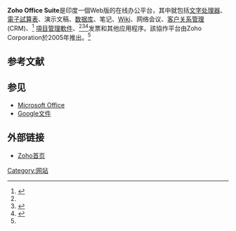 {{NoteTA|G1=IT}}
{{Infobox software
| name          =
| logo          = ZOHO.svg
| logo_size     = 300
| screenshot    = 
| caption       = Zoho Writer, the word processor component
| developer     = [[Zoho_Corporation|Zoho Corporation]]
| genre         = {{link-en|Online office suite}}
|license=proprietary
| website       = {{URL|zoho.com}}
}}
'''Zoho Office Suite '''是印度一個Web版的在线办公平台，其中就包括[[文字处理器|文字处理器]]、[[電子試算表|電子試算表]]、演示文稿、[[数据库|数据库]]、笔记、[[Wiki|Wiki]]、网络会议、[[客户关系管理|客户关系管理]](CRM)、<ref name="Digitalmedianet">{{cite web|url=http://creativemac.digitalmedianet.com/articles/viewarticle.jsp?id=38582|title=CRM for the Web Crowd|date=30 March 2006|access-date=11 April 2012|publisher=Creativemac.digitalmedianet.com|first=Esther|last=Schindler|archive-url=https://www.webcitation.org/66qIiUFxl?url=http://creativemac.digitalmedianet.com/articles/viewarticle.jsp?id=38582|archive-date=11 April 2012}}</ref> [[項目管理軟件|項目管理軟件]]、<ref name="Digitalmedianet" /><ref>{{cite news|url=http://www.informationweek.com/news/internet/showArticle.jhtml?articleID=200900243|title=Zoho's Facebook Integration Brings Office Apps To Social Networking ... Sort Of|last=Hoover|first=J. Nicholas|date=July 3, 2007|work=[[信息周刊|信息周刊]]|access-date=2008-11-23|archive-date=2009-02-01|archive-url=https://web.archive.org/web/20090201161620/http://www.informationweek.com/news/internet/showArticle.jhtml?articleID=200900243}}</ref><ref>{{cite news |url=http://www.informationweek.com/news/windows/microsoft_news/showArticle.jhtml?articleID=197002841&cid=RSSfeed_TechWeb |title=Zoho Notebook Takes Aim At Microsoft OneNote |last=Krasnoff |first=Barbara |date=February 5, 2007 |work=[[信息周刊|信息周刊]] |access-date=2008-11-23 |archive-date=2009-02-01 |archive-url=https://web.archive.org/web/20090201081848/http://www.informationweek.com/news/windows/microsoft_news/showArticle.jhtml?articleID=197002841&cid=RSSfeed_TechWeb }}</ref>发票和其他应用程序。該協作平台由Zoho Corporation於2005年推出。<ref name="Digitalmedianet" />

==参考文献==
{{reflist}}

== 参见 ==
*[[Microsoft_Office|Microsoft Office]]
*[[Google文件|Google文件]]

== 外部链接 ==
*{{en}}[http://www.zoho.com Zoho首页] {{Wayback|url=http://www.zoho.com/ |date=20220401104130 }}

{{辦公室套裝軟體}}

[[Category:网站|Category:网站]]
